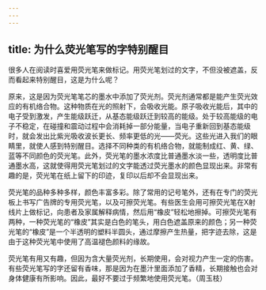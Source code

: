 ```yaml
---
---
---
```

title: 为什么荧光笔写的字特别醒目
---




很多人在阅读时喜爱用荧光笔来做标记。用荧光笔划过的文字，不但没被遮盖，反而看起来特别醒目，这是为什么呢？



原来，这是因为荧光笔笔芯的墨水中添加了荧光剂。荧光剂通常都是能产生荧光效应的有机络合物。这种物质在光的照射下，会吸收光能。原子吸收光能后，其中的电子受到激发，产生能级跃迁，从基态能级跃迁到较高的能级。处于较高能级的电子不稳定，在碰撞和震动过程中会消耗掉一部分能量，当电子重新回到基态能级时，就会发出比紫光吸收波长更长、频率更低的光——荧光。这些光进入我们的眼睛里，就使人感到特别醒目。选择不同种类的有机络合物，就能制成红、黄、绿、蓝等不同颜色的荧光笔。此外，荧光笔的墨水浓度比普通墨水淡一些，透明度比普通墨水高，这就使得用荧光笔划过的文字能透过荧光墨水的颜色显现出来。非常有趣的是，荧光笔在纸上留下的印迹，复印以后却不会显现出来。

荧光笔的品种多种多样，颜色丰富多彩。除了常用的记号笔外，还有在专门的荧光板上书写广告牌的专用荧光笔，以及可擦荧光笔。有些医生会用可擦荧光笔在X射线片上做标记，向患者及家属解释病情，然后用“橡皮”轻松地擦掉。可擦荧光笔有两种，一种荧光笔的“橡皮”其实是白色的笔头，用白色遮盖原来的颜色；另一种荧光笔的“橡皮”是一个半透明的塑料半圆头，通过摩擦产生热量，把字迹去除，这是由于这种荧光笔中使用了高温褪色颜料的缘故。

荧光笔有用又有趣，但因为含大量荧光剂，长期使用，会对视力产生一定的伤害。有些荧光笔写的字还留有香味，那是因为在墨汁里面添加了香精，长期接触也会对身体健康有所影响。因此，最好不要过于频繁地使用荧光笔。（周玉枝）